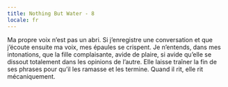 ```yaml
---
title: Nothing But Water - 8
locale: fr
---
```


<Padded>
  <NothingButWaterFontMedium>
    Ma propre voix n’est pas un abri. Si j’enregistre une conversation et que j’écoute ensuite ma voix, mes épaules se crispent. Je n’entends, dans mes intonations, que la fille complaisante, avide de plaire, si avide qu’elle se dissout totalement dans les opinions de l’autre. Elle laisse traîner la fin de ses phrases pour qu’il les ramasse et les termine. Quand il rit, elle rit mécaniquement.
  </NothingButWaterFontMedium>
</Padded>
